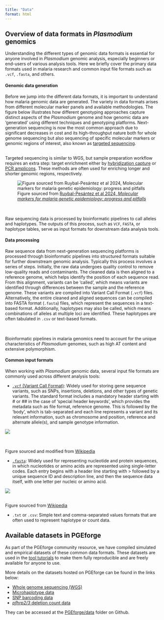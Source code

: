 ```yaml
---
title: "Data"
format: html
---
```


## Overview of data formats in *Plasmodium* genomics

Understanding the different types of genomic data formats is essential for anyone involved in *Plasmodium* genomic analysis, especially beginners or end-users of various analysis tools. Here we briefly cover the primary data formats used in malaria research and common input file formats such as `.vcf`, `.fasta`, and others.

#### Genomic data generation
Before we jump into the different data formats, it is important to understand how malaria genomic data are generated. The variety in data formats arises from different molecular marker panels and available methodologies. The figure below illustrates how different genotyping approaches capture distinct aspects of the *Plasmodium* genome and how genomic data are 'generated' using different techniques and genotyping platforms. Next-generation sequencing is now the most common approach due to significant decreases in cost and its high-throughput nature both for whole genome sequencing but also sequencing of specific molecular markers or genomic regions of interest, also known as [targeted sequencing](https://eu.idtdna.com/pages/technology/next-generation-sequencing/dna-sequencing/targeted-sequencing).

::: {.column-margin}
<br>
Targeted sequencing is similar to WGS, but sample preparation workflow requires an extra step: target enrichment either by [hybridization capture](https://eu.idtdna.com/pages/technology/next-generation-sequencing/dna-sequencing/targeted-sequencing/hybridization-capture) or [PCR amplicons](https://eu.idtdna.com/pages/technology/next-generation-sequencing/dna-sequencing/targeted-sequencing/amplicon-sequencing). These methods are often used for enriching longer and shorter genomic regions, respectively.
:::

![Figure sourced from [Ruybal-Pesántez et al 2024, *Molecular markers for malaria genetic epidemiology: progress and pitfalls*](https://doi.org/10.1016/j.pt.2023.11.006)](img/genetic_variation_types.png)

::: {.column-margin}
<br>
<br>
Raw sequencing data is processed by bioinformatic pipelines to call alleles and haplotypes. The outputs of this process, such as `VCF`, `FASTA`, or haplotype tables, serve as input formats for downstream data analysis tools.
:::

#### Data processing
Raw sequence data from next-generation sequencing platforms is processed through bioinformatic pipelines into structured formats suitable for further downstream genomic analysis. Typically this process involves a series of steps. Initially, the raw data undergoes quality control to remove low-quality reads and contaminants. The cleaned data is then aligned to a reference genome, which helps identify the position of each sequence read. From this alignment, variants can be 'called', which means variants are identified through differences between the sample and the reference genome. These variants are compiled into Variant Call Format (`.vcf`) files. Alternatively, the entire cleaned and aligned sequences can be compiled into FASTA format (`.fasta`) files, which represent the sequences in a text-based format. Additionally, haplotypes may also be called, which means combinations of alleles at multiple loci are identified. These haplotypes are often tabulated in `.csv` or text-based formats.

::: {.column-margin}
<br>
<br>
Bioinformatic pipelines in malaria genomics need to account for the unique characteristics of *Plasmodium* genomes, such as high AT content and extensive polymorphism.
:::

#### Common input formats

When working with *Plasmodium* genomic data, several input file formats are commonly used across different analysis tools:

::: {.column-margin style="font-size: 8px"}
<!-- VCF File Data Line Structure -->

<!-- | **Column** | **Description**                              | -->
<!-- |------------|----------------------------------------------| -->
<!-- | CHROM      | Chromosome identifier                        | -->
<!-- | POS        | Position of the variant on the chromosome    | -->
<!-- | ID         | Identifier for the variant (if available)    | -->
<!-- | REF        | Reference allele                             | -->
<!-- | ALT        | Alternate allele(s)                          | -->
<!-- | QUAL       | Quality score for the variant call           | -->
<!-- | FILTER     | Filter status (e.g., PASS or fail criteria)  | -->
<!-- | INFO       | Additional information about the variant     | -->
<!-- | FORMAT     | Format of the sample data                    | -->
<!-- | SAMPLES    | Genotype information for each sample         | -->
:::

- [`.vcf` (Variant Call Format)](https://en.wikipedia.org/wiki/Variant_Call_Format): Widely used for storing gene sequence variants, such as SNPs, insertions, deletions, and other types of genetic variants. The standard format includes a mandatory header starting with # or ## in the case of 'special header keywords', which provides the metadata such as file format, reference genome. This is followed by the 'body', which is tab-separated and each line represents a variant and its relevant information, such as chromosome and position, reference and alternate allele(s), and sample genotype information. 

![](img/vcf_format.png)

::: {.column-margin}
<br>
<br>
Figure sourced and modified from [Wikipedia](https://en.wikipedia.org/wiki/Variant_Call_Format)
:::

- [`.fasta`](https://en.wikipedia.org/wiki/FASTA_format): Widely used for representing nucleotide and protein sequences, in which nucleotides or amino acids are represented using single-letter codes. Each entry begins with a header line starting with > followed by a unique sequence ID and description line, and then the sequence data itself, with one letter per nucleic or amino acid. 

![](img/fasta_format.png)

::: {.column-margin}
<br>
Figure sourced from [Wikipedia](https://en.wikipedia.org/wiki/FASTA_format)
:::

- `.txt` or `.csv`: Simple text and comma-separated values formats that are often used to represent haplotype or count data. 

## Available datasets in PGEforge 
As part of the PGEforge community resource, we have compiled simulated and empirical datasets of these common data formats. These datasets are used in the [tool tutorials](tutorials_overview.qmd) to make them fully reproducible and are freely available for anyone to use.

More details on the datasets hosted on PGEforge can be found in the links below:

- [Whole genome sequencing (WGS)](data_wgs.qmd)
- [Microhaplotype data](data_mhaps.qmd) 
- [SNP barcoding data](data_snps.qmd)
- [*pfhrp2/3* deletion count data](data_counts.qmd)

They can be accessed at the [PGEforge/data](https://github.com/mrc-ide/PGEforge/tree/main/data) folder on Github. 